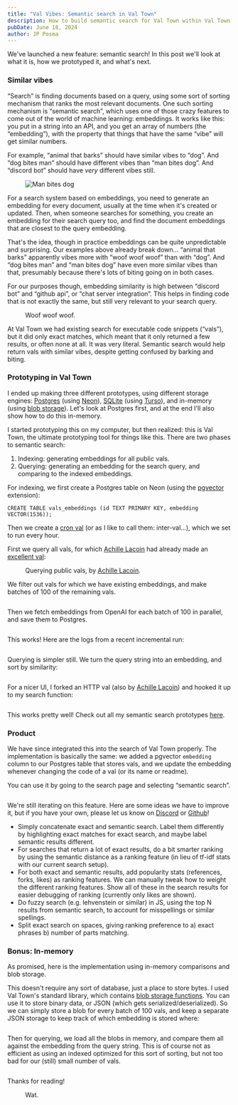 ```yaml
---
title: "Val Vibes: Semantic search in Val Town"
description: How to build semantic search for Val Town within Val Town itself
pubDate: June 18, 2024
author: JP Posma
---
```



We've launched a new feature: semantic search! In this post we'll look at what it is, how we prototyped it, and what's next.

### Similar vibes

“Search” is finding documents based on a query, using some sort of sorting mechanism that ranks the most relevant documents. One such sorting mechanism is “semantic search”, which uses one of those crazy features to come out of the world of machine learning: embeddings. It works like this: you put in a string into an API, and you get an array of numbers (the “embedding”), with the property that things that have the same “vibe” will get similar numbers.

For example, “animal that barks” should have similar vibes to “dog”. And “dog bites man” should have different vibes than “man bites dog”. And “discord bot” should have _very_ different vibes still.

<figure style={{ maxWidth: "300px" }}>
  <Image src={ManBitesDog} alt="Man bites dog" />
  <figcaption>
  </figcaption>
</figure>

For a search system based on embeddings, you need to generate an embedding for every document, usually at the time when it's created or updated. Then, when someone searches for something, you create an embedding for their search query too, and find the document embeddings that are closest to the query embedding.

That's the idea, though in practice embeddings can be quite unpredictable and surprising. Our examples above already break down… “animal that barks” apparently vibes more with “woof woof woof” than with “dog”. And “dog bites man” and “man bites dog” have even more similar vibes than that, presumably because there's lots of biting going on in both cases.

For our purposes though, embedding similarity is high between “discord bot” and “github api”, or “chat server integration”. This helps in finding code that is not exactly the same, but still very relevant to your search query.

<figure style={{ maxWidth: "700px" }}>
  <Image src={CompareEmbeddings} alt="" />
  <figcaption>
    Woof woof woof.
  </figcaption>
</figure>

At Val Town we had existing search for executable code snippets (“vals”), but it did only exact matches, which meant that it only returned a few results, or often none at all. It was very literal. Semantic search would help return vals with similar vibes, despite getting confused by barking and biting.

### Prototyping in Val Town

I ended up making three different prototypes, using different storage engines: [Postgres](https://www.postgresql.org/) (using [Neon](https://neon.tech/)), [SQLite](https://sqlite.org/) (using [Turso](https://turso.tech/)), and in-memory (using [blob storage](https://docs.val.town/std/blob/)). Let's look at Postgres first, and at the end I'll also show how to do this in-memory.

I started prototyping this on my computer, but then realized: this is Val Town, the ultimate prototyping tool for things like this. There are two phases to semantic search:

1. Indexing: generating embeddings for all public vals.
2. Querying: generating an embedding for the search query, and comparing to the indexed embeddings.

For indexing, we first create a Postgres table on Neon (using the [pgvector](https://github.com/pgvector/pgvector) extension):

```
CREATE TABLE vals_embeddings (id TEXT PRIMARY KEY, embedding VECTOR(1536));
```

Then we create a [cron val](https://docs.val.town/quickstarts/first-cron/) (or as I like to call them: inter-val…), which we set to run every hour.

First we query all vals, for which <a href="https://www.val.town/u/pomdtr">Achille Lacoin</a> had already made an <a href="https://www.val.town/v/sqlite/db">excellent val</a>:

<figure style={{ maxWidth: "600px" }}>
  <Image src={QueryVals} alt="" />
  <figcaption>
    Querying public vals, by <a href="https://www.val.town/u/pomdtr">Achille Lacoin</a>.
  </figcaption>
</figure>

We filter out vals for which we have existing embeddings, and make batches of 100 of the remaining vals.

<figure style={{ maxWidth: "700px" }}>
  <Image src={Indexing1} alt="" />
  <figcaption>
  </figcaption>
</figure>

Then we fetch embeddings from OpenAI for each batch of 100 in parallel, and save them to Postgres.

<figure style={{ maxWidth: "700px" }}>
  <Image src={Indexing2} alt="" />
  <figcaption>
  </figcaption>
</figure>

This works! Here are the logs from a recent incremental run:

<figure style={{ maxWidth: "700px" }}>
  <Image src={Indexing3} alt="" />
  <figcaption>
  </figcaption>
</figure>

Querying is simpler still. We turn the query string into an embedding, and sort by similarity:

<figure style={{ maxWidth: "700px" }}>
  <Image src={Search1} alt="" />
  <figcaption>
  </figcaption>
</figure>

For a nicer UI, I forked an HTTP val (also by <a href="https://www.val.town/u/pomdtr">Achille Lacoin</a>) and hooked it up to my search function:

<figure style={{ maxWidth: "700px" }}>
  <Image src={Search2} alt="" />
  <figcaption>
  </figcaption>
</figure>

This works pretty well! Check out all my semantic search prototypes [here](https://www.val.town/v/janpaul123/valtownsemanticsearch).

### Product

We have since integrated this into the search of Val Town properly. The implementation is basically the same: we added a pgvector `embedding` column to our Postgres table that stores vals, and we update the embedding whenever changing the code of a val (or its name or readme).

You can use it by going to the search page and selecting “semantic search”.

<figure style={{ maxWidth: "700px" }}>
  <Image src={Prod} alt="" />
  <figcaption>
  </figcaption>
</figure>

We're still iterating on this feature. Here are some ideas we have to improve it, but if you have your own, please let us know on [Discord](https://discord.gg/dHv45uN5RY) or [Github](https://github.com/val-town/val-town-product/discussions)!

- Simply concatenate exact and semantic search. Label them differently by highlighting exact matches for exact search, and maybe label semantic results different.
- For searches that return a lot of exact results, do a bit smarter ranking by using the semantic distance as a ranking feature (in lieu of tf-idf stats with our current search setup).
- For both exact and semantic results, add popularity stats (references, forks, likes) as ranking features. We can manually tweak how to weight the different ranking features. Show all of these in the search results for easier debugging of ranking (currently only likes are shown).
- Do fuzzy search (e.g. lehvenstein or similar) in JS, using the top N results from semantic search, to account for misspellings or similar spellings.
- Split exact search on spaces, giving ranking preference to a) exact phrases b) number of parts matching.

### Bonus: In-memory

As promised, here is the implementation using in-memory comparisons and blob storage.

This doesn't require any sort of database, just a place to store bytes. I used Val Town's standard library, which contains [blob storage functions](https://docs.val.town/std/blob/). You can use it to store binary data, or JSON (which gets serialized/deserialized). So we can simply store a blob for every batch of 100 vals, and keep a separate JSON storage to keep track of which embedding is stored where:

<figure style={{ maxWidth: "700px" }}>
  <Image src={Blobindex} alt="" />
  <figcaption>
  </figcaption>
</figure>

Then for querying, we load all the blobs in memory, and compare them all against the embedding from the query string. This is of course not as efficient as using an indexed optimized for this sort of sorting, but not too bad for our (still) small number of vals.

<figure style={{ maxWidth: "700px" }}>
  <Image src={Blobsearch} alt="" />
  <figcaption>
  </figcaption>
</figure>

Thanks for reading!

<figure style={{ maxWidth: "300px" }}>
  <Image src={ManLicksDog} alt="" />
  <figcaption>
    Wat.
  </figcaption>
</figure>
